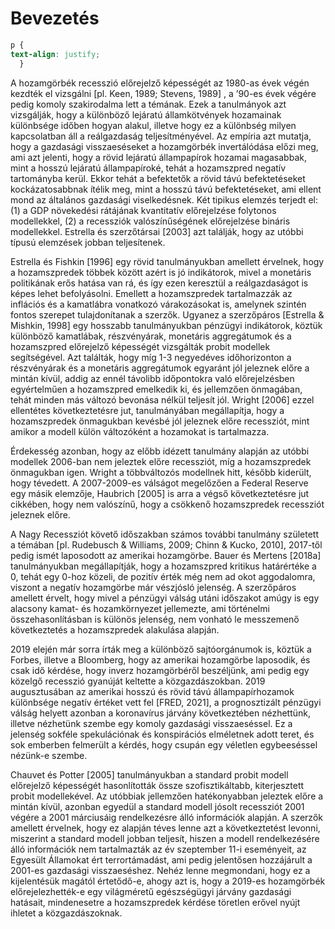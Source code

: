 # Bevezetés {#Chapter-1}

```css
p {
text-align: justify;
  }
```

A hozamgörbék recesszió előrejelző képességét az 1980-as évek végén kezdték el vizsgálni [pl. Keen, 1989; Stevens, 1989] , a '90-es évek végére pedig komoly szakirodalma lett a témának. Ezek a tanulmányok azt vizsgálják, hogy a különböző lejáratú államkötvények hozamainak különbsége időben hogyan alakul, illetve hogy ez a különbség milyen kapcsolatban áll a reálgazdaság teljesítményével. Az empíria azt mutatja, hogy a gazdasági visszaeséseket a hozamgörbék invertálódása előzi meg, ami azt jelenti, hogy a rövid lejáratú állampapírok hozamai magasabbak, mint a hosszú lejáratú állampapíroké, tehát a hozamszpred negatív tartományba kerül. Ekkor tehát a befektetők a rövid távú befektetéseket kockázatosabbnak ítélik meg, mint a hosszú távú befektetéseket, ami ellent mond az általános gazdasági viselkedésnek. Két tipikus elemzés terjedt el: (1) a GDP növekedési rátájának kvantitatív előrejelzése folytonos modellekkel, (2) a recessziók valószínűségének előrejelzése bináris modellekkel. Estrella és szerzőtársai [2003] azt találják, hogy az utóbbi típusú elemzések jobban teljesítenek.

Estrella és Fishkin [1996] egy rövid tanulmányukban amellett érvelnek, hogy a hozamszpredek többek között azért is jó indikátorok, mivel a monetáris politikának erős hatása van rá, és így ezen keresztül a reálgazdaságot is képes lehet befolyásolni. Emellett a hozamszpredek tartalmazzák az inflációs és a kamatlábra vonatkozó várakozásokat is, amelynek szintén fontos szerepet tulajdonítanak a szerzők. Ugyanez a szerzőpáros [Estrella & Mishkin, 1998] egy hosszabb tanulmányukban pénzügyi indikátorok, köztük különböző kamatlábak, részvényárak, monetáris aggregátumok és a hozamszpred előrejelző képességét vizsgálták probit modellek segítségével. Azt találták, hogy míg 1-3 negyedéves időhorizonton a részvényárak és a monetáris aggregátumok egyaránt jól jeleznek előre a mintán kívül, addig az ennél távolibb időpontokra való előrejelzésben egyértelműen a hozamszpred emelkedik ki, és jellemzően önmagában, tehát minden más változó bevonása nélkül teljesít jól. Wright [2006] ezzel ellentétes következtetésre jut, tanulmányában megállapítja, hogy a hozamszpredek önmagukban kevésbé jól jeleznek előre recessziót, mint amikor a modell külön változóként a hozamokat is tartalmazza.

Érdekesség azonban, hogy az előbb idézett tanulmány alapján az utóbbi modellek 2006-ban nem jeleztek előre recessziót, míg a hozamszpredek önmagukban igen. Wright a többváltozós modellnek hitt, később kiderült, hogy tévedett. A 2007-2009-es válságot megelőzően a Federal Reserve egy másik elemzője, Haubrich [2005] is arra a végső következtetésre jut cikkében, hogy nem valószínű, hogy a csökkenő hozamszpredek recessziót jeleznek előre.

A Nagy Recessziót követő időszakban számos további tanulmány született a témában [pl. Rudebusch & Williams, 2009; Chinn & Kucko, 2010], 2017-től pedig ismét laposodott az amerikai hozamgörbe. Bauer és Mertens [2018a] tanulmányukban megállapítják, hogy a hozamszpred kritikus határértéke a 0, tehát egy 0-hoz közeli, de pozitív érték még nem ad okot aggodalomra, viszont a negatív hozamgörbe már vészjósló jelenség. A szerzőpáros amellett érvelt, hogy mivel a pénzügyi válság utáni időszakot amúgy is egy alacsony kamat- és hozamkörnyezet jellemezte, ami történelmi összehasonlításban is különös jelenség, nem vonható le messzemenő következtetés a hozamszpredek alakulása alapján.

2019 elején már sorra írták meg a különböző sajtóorgánumok is, köztük a Forbes, illetve a Bloomberg, hogy az amerikai hozamgörbe laposodik, és csak idő kérdése, hogy inverz hozamgörbéről beszéljünk, ami pedig egy közelgő recesszió gyanúját keltette a közgazdászokban. 2019 augusztusában az amerikai hosszú és rövid távú állampapírhozamok különbsége negatív értéket vett fel [FRED, 2021], a prognosztizált pénzügyi válság helyett azonban a koronavírus járvány következtében nézhettünk, illetve nézhetünk szembe egy komoly gazdasági visszaeséssel. Ez a jelenség sokféle spekulációnak és konspirációs elméletnek adott teret, és sok emberben felmerült a kérdés, hogy csupán egy véletlen egybeeséssel nézünk-e szembe.

Chauvet és Potter [2005] tanulmányukban a standard probit modell előrejelző képességét hasonlították össze szofisztikáltabb, kiterjesztett probit modellekével. Az utóbbiak jellemzően hatékonyabban jeleztek előre a mintán kívül, azonban egyedül a standard modell jósolt recessziót 2001 végére a 2001 márciusáig rendelkezésre álló információk alapján. A szerzők amellett érvelnek, hogy ez alapján téves lenne azt a következtetést levonni, miszerint a standard modell jobban teljesít, hiszen a modell rendelkezésére álló információk nem tartalmazták az év szeptember 11-i eseményeit, az Egyesült Államokat ért terrortámadást, ami pedig jelentősen hozzájárult a 2001-es gazdasági visszaeséshez. Nehéz lenne megmondani, hogy ez a kijelentésük magától értetődő-e, ahogy azt is, hogy a 2019-es hozamgörbék előrejelezhették-e egy világméretű egészségügyi járvány gazdasági hatásait, mindenesetre a hozamszpredek kérdése töretlen erővel nyújt ihletet a közgazdászoknak.
